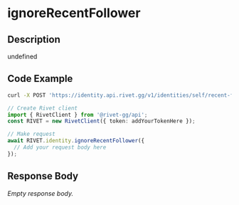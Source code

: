 

# ignoreRecentFollower

## Description

undefined


## Code Example

<CodeGroup title='Request' tag='POST' label='https://identity.api.rivet.gg/v1/identities/self/recent-followers/{identity_id}/ignore'>

```bash {{ title: 'cURL' }}
curl -X POST 'https://identity.api.rivet.gg/v1/identities/self/recent-followers/{identity_id}/ignore'
```

```ts
// Create Rivet client
import { RivetClient } from '@rivet-gg/api';
const RIVET = new RivetClient({ token: addYourTokenHere });

// Make request
await RIVET.identity.ignoreRecentFollower({
  // Add your request body here
});
```

</CodeGroup>


## Response Body

_Empty response body._
